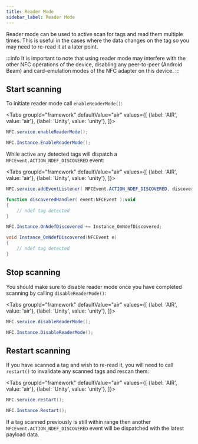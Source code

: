 ```yaml
---
title: Reader Mode
sidebar_label: Reader Mode
---
```




Reader mode can be used to active scan for tags and read them multiple times. This is useful in the cases where the data changes on the tag so you may need to re-read it at a later point. 

:::info
It is important to note that using reader mode may interfere with the other NFC operations of the device, disabling any peer-to-peer (Android Beam) and card-emulation modes of the NFC adapter on this device.
:::


## Start scanning

To initiate reader mode call `enableReaderMode()`:


<Tabs groupId="framework" defaultValue="air" values={[
    {label: 'AIR', value: 'air'},
    {label: 'Unity', value: 'unity'},
  ]}>
  <TabItem value="air" >

```actionscript 
NFC.service.enableReaderMode();
```

  </TabItem>
  <TabItem value="unity" >

```csharp 
NFC.Instance.EnableReaderMode();
```

  </TabItem>
</Tabs>







While active any detected tags will dispatch a `NFCEvent.ACTION_NDEF_DISCOVERED` event:

<Tabs groupId="framework" defaultValue="air" values={[
    {label: 'AIR', value: 'air'},
    {label: 'Unity', value: 'unity'},
  ]}>
  <TabItem value="air" >

```actionscript 
NFC.service.addEventListener( NFCEvent.ACTION_NDEF_DISCOVERED, discoveredHandler );

function discoveredHandler( event:NFCEvent ):void
{
    // ndef tag detected
}
```

  </TabItem>
  <TabItem value="unity" >

```csharp 
NFC.Instance.OnNdefDiscovered += Instance_OnNdefDiscovered;

void Instance_OnNdefDiscovered(NFCEvent e)
{
    // ndef tag detected
}
```

  </TabItem>
</Tabs>






## Stop scanning

You should make sure to disable reader mode once you have completed scanning by calling `disableReaderMode()`:

<Tabs groupId="framework" defaultValue="air" values={[
    {label: 'AIR', value: 'air'},
    {label: 'Unity', value: 'unity'},
  ]}>
  <TabItem value="air" >

```actionscript 
NFC.service.disableReaderMode();
```

  </TabItem>
  <TabItem value="unity" >

```csharp 
NFC.Instance.DisableReaderMode();
```

  </TabItem>
</Tabs>






## Restart scanning

If you have scanned a tag and wish to re-read it, you will need to call `restart()` to invalidate any scanned tags and rescan them:

<Tabs groupId="framework" defaultValue="air" values={[
    {label: 'AIR', value: 'air'},
    {label: 'Unity', value: 'unity'},
  ]}>
  <TabItem value="air" >

```actionscript
NFC.service.restart();
```

  </TabItem>
  <TabItem value="unity" >

```csharp 
NFC.Instance.Restart();
```

  </TabItem>
</Tabs>



If a tag scanned previously is still within range then another `NFCEvent.ACTION_NDEF_DISCOVERED` event will be dispatched with the latest payload data.

